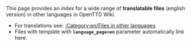 This page provides an index for a wide range of '''translatable files''' (english version) in other languages in OpenTTD Wiki.
* For translations see: [[:Category:en/Files in other languages]]
* Files with {{en/S|Other_languages_files}} template with '''<code>language_page=en</code>''' parameter automatically link here.

[[Category:en/Files in other languages| ]]